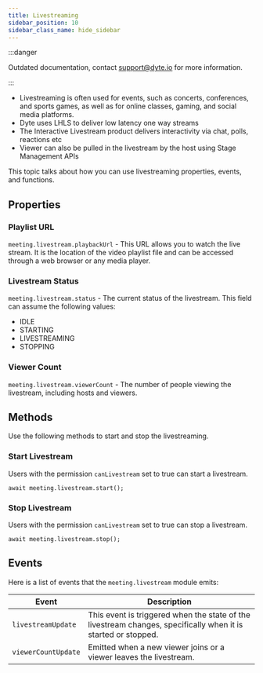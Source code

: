 ```yaml
---
title: Livestreaming
sidebar_position: 10
sidebar_class_name: hide_sidebar
---
```


:::danger

Outdated documentation, contact support@dyte.io for more information.

:::

- Livestreaming is often used for events, such as concerts, conferences, and sports games, as well as for online classes, gaming, and social media platforms.
- Dyte uses LHLS to deliver low latency one way streams
- The Interactive Livestream product delivers interactivity via chat, polls, reactions etc
- Viewer can also be pulled in the livestream by the host using Stage Management APIs

This topic talks about how you can use livestreaming properties, events, and functions.

## Properties

### Playlist URL

`meeting.livestream.playbackUrl` - This URL allows you to watch the live stream. It is the location of the video playlist file and can be accessed through a web browser or any media player.

### Livestream Status

`meeting.livestream.status` - The current status of the livestream. This field can assume the following values:

- IDLE
- STARTING
- LIVESTREAMING
- STOPPING

### Viewer Count

`meeting.livestream.viewerCount` - The number of people viewing the livestream, including hosts and viewers.

## Methods

Use the following methods to start and stop the livestreaming.

### Start Livestream

Users with the permission `canLivestream` set to true can start a livestream.

`await meeting.livestream.start();`

### Stop Livestream

Users with the permission `canLivestream` set to true can stop a livestream.

`await meeting.livestream.stop();`

## Events

Here is a list of events that the `meeting.livestream` module emits:

| **Event**           | **Description**                                                                                               |
| ------------------- | ------------------------------------------------------------------------------------------------------------- |
| `livestreamUpdate`  | This event is triggered when the state of the livestream changes, specifically when it is started or stopped. |
| `viewerCountUpdate` | Emitted when a new viewer joins or a viewer leaves the livestream.                                            |

<head>
  <title>React Web Core Livestreaming</title>
</head>

